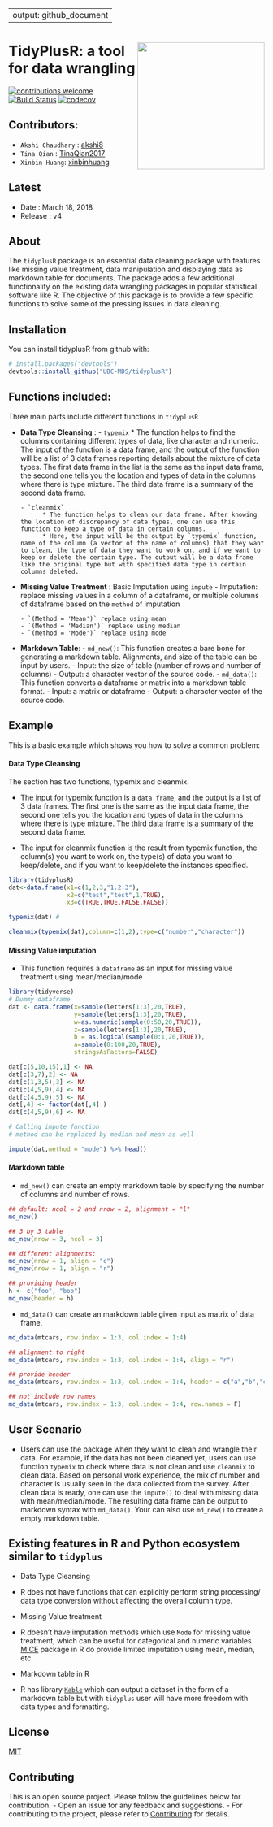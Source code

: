 
---
output: github_document
--- 

<!-- README.md is generated from README.Rmd. Please edit that file -->
<img src="tidypluslogo.png" align="right" border="none" width="250" height="250"/>TidyPlusR: a tool for data wrangling
===================================

[![contributions welcome](https://img.shields.io/badge/contributions-welcome-brightgreen.svg?style=flat)](https://github.com/dwyl/esta/issues)
[![Build Status](https://travis-ci.org/UBC-MDS/tidyplusR.svg?branch=master)](https://travis-ci.org/UBC-MDS/tidyplusR)
[![codecov](https://codecov.io/gh/UBC-MDS/tidyplusR/branch/master/graph/badge.svg)](https://codecov.io/gh/UBC-MDS/tidyplusR)

## Contributors:

- `Akshi Chaudhary` : [akshi8](https://github.com/akshi8)
- `Tina Qian` : [TinaQian2017](https://github.com/TinaQian2017)
- `Xinbin Huang`: [xinbinhuang](https://github.com/xinbinhuang)


## Latest

-   Date : March 18, 2018
-   Release : v4

## About

The `tidyplusR` package is an essential data cleaning package with features like missing value treatment, data manipulation and displaying data as markdown table for documents. The package adds a few additional functionality on the existing data wrangling packages in popular statistical software like R. The objective of this package is to provide a few specific functions to solve some of the pressing issues in data cleaning.


## Installation

You can install tidyplusR from github with:

```r
# install.packages("devtools")
devtools::install_github("UBC-MDS/tidyplusR")
```

## Functions included:

Three main parts include different functions in `tidyplusR`

- **Data Type Cleansing** :
      - `typemix`
            * The function helps to find the columns containing different types of data, like character and numeric. The input of the function is a data frame, and the output of the function will be a list of 3 data frames reporting details about the mixture of data types. The first data frame in the list is the same as the input data frame, the second one tells you the location and types of data in the columns where there is type mixture. The third data frame is a summary of the second data frame.
            
      - `cleanmix`
            * The function helps to clean our data frame. After knowing the location of discrepancy of data types, one can use this function to keep a type of data in certain columns. 
            * Here, the input will be the output by `typemix` function, name of the column (a vector of the name of columns) that they want to clean, the type of data they want to work on, and if we want to keep or delete the certain type. The output will be a data frame like the original type but with specified data type in certain columns deleted.

- **Missing Value Treatment** : Basic Imputation using `impute`
      - Imputation: replace missing values in a column of a dataframe, or multiple columns of dataframe based on the `method` of imputation

      - `(Method = 'Mean')` replace using mean
      - `(Method = 'Median')` replace using median
      - `(Method = 'Mode')` replace using mode
      
- **Markdown Table**:
      - `md_new()`: This function creates a bare bone for generating a markdown table. Alignments, and size of the table can be input by users.
            - Input: the size of table (number of rows and number of columns)
            - Output:  a character vector of the source code.
      - `md_data()`: This function converts a dataframe or matrix into a markdown table format.
            - Input: a matrix or dataframe
            - Output: a character vector of the source code.

## Example

This is a basic example which shows you how to solve a common problem:

#### Data Type Cleansing

The section has two functions, typemix and cleanmix.

-   The input for typemix function is a `data frame`, and the output is a list of 3 data frames. The first one is the same as the input data frame, the second one tells you the location and types of data in the columns where there is type mixture. The third data frame is a summary of the second data frame.

-   The input for cleanmix function is the result from typemix function, the column(s) you want to work on, the type(s) of data you want to keep/delete, and if you want to keep/delete the instances specified.

```r
library(tidyplusR)
dat<-data.frame(x1=c(1,2,3,"1.2.3"),
                x2=c("test","test",1,TRUE),
                x3=c(TRUE,TRUE,FALSE,FALSE))

typemix(dat) #

cleanmix(typemix(dat),column=c(1,2),type=c("number","character"))
```

#### Missing Value imputation

-   This function requires a `dataframe` as an input for missing value treatment using mean/median/mode

```r
library(tidyverse)
# Dummy dataframe
dat <- data.frame(x=sample(letters[1:3],20,TRUE), 
                  y=sample(letters[1:3],20,TRUE),
                  w=as.numeric(sample(0:50,20,TRUE)),
                  z=sample(letters[1:3],20,TRUE), 
                  b = as.logical(sample(0:1,20,TRUE)),
                  a=sample(0:100,20,TRUE),
                  stringsAsFactors=FALSE)

dat[c(5,10,15),1] <- NA
dat[c(3,7),2] <- NA
dat[c(1,3,5),3] <- NA
dat[c(4,5,9),4] <- NA
dat[c(4,5,9),5] <- NA
dat[,4] <- factor(dat[,4] )
dat[c(4,5,9),6] <- NA

# Calling impute function
# method can be replaced by median and mean as well

impute(dat,method = "mode") %>% head()


```


#### Markdown table

- `md_new()` can create an empty markdown table by specifying the number of columns and number of rows.

```r
## default: ncol = 2 and nrow = 2, alignment = "l"
md_new()

## 3 by 3 table
md_new(nrow = 3, ncol = 3)

## different alignments:
md_new(nrow = 1, align = "c")
md_new(nrow = 1, align = "r")

## providing header
h <- c("foo", "boo")
md_new(header = h)
```
- `md_data()` can create an markdown table given input as matrix of data frame.

```r
md_data(mtcars, row.index = 1:3, col.index = 1:4)

## alignment to right
md_data(mtcars, row.index = 1:3, col.index = 1:4, align = "r")

## provide header
md_data(mtcars, row.index = 1:3, col.index = 1:4, header = c("a","b","c","d"))

## not include row names
md_data(mtcars, row.index = 1:3, col.index = 1:4, row.names = F)
```

## User Scenario

-   Users can use the package when they want to clean and wrangle their data. For example, if the data has not been cleaned yet, users can use function `typemix` to check where data is not clean and use `cleanmix` to clean data. Based on personal work experience, the mix of number and character is usually seen in the data collected from the survey. After clean data is ready, one can use the `impute()` to deal with missing data with mean/median/mode. The resulting data frame can be output to markdown syntax with `md_data()`. Your can also use `md_new()` to create a empty markdown table.

## Existing features in R and Python ecosystem similar to `tidyplus`

-   Data Type Cleansing
-   R does not have functions that can explicitly perform string processing/ data type conversion without affecting the overall column type.

-   Missing Value treatment
-   R doesn't have imputation methods which use `Mode` for missing value treatment, which can be useful for categorical and numeric variables [MICE](https://cran.r-project.org/web/packages/mice/index.html) package in R do provide limited imputation using mean, median, etc.
-   Markdown table in R
-   R has library [`Kable`](https://cran.r-project.org/web/packages/kableExtra/vignettes/awesome_table_in_html.html) which can output a dataset in the form of a markdown table but with `tidyplus` user will have more freedom with data types and formatting.

## License

[MIT](LICENSE.md)

## Contributing

This is an open source project. Please follow the guidelines below for contribution. - Open an issue for any feedback and suggestions. - For contributing to the project, please refer to [Contributing](CONTRIBUTING.md) for details.
